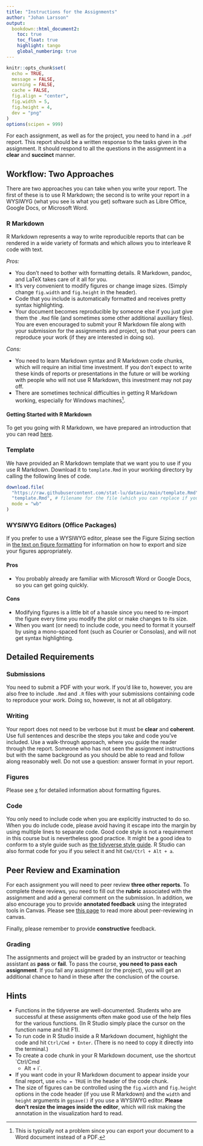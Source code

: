 ```yaml
---
title: "Instructions for the Assignments"
author: "Johan Larsson"
output:
  bookdown::html_document2:
    toc: true
    toc_float: true
    highlight: tango
    global_numbering: true
---
```


```r
knitr::opts_chunk$set(
  echo = TRUE,
  message = FALSE,
  warning = FALSE,
  cache = FALSE,
  fig.align = "center",
  fig.width = 5,
  fig.height = 4,
  dev = "png"
)
options(scipen = 999)
```

For each assignment, as well as for the project, you need to hand in a `.pdf`
report. This report should be a written response to the tasks given in the
assignment. It should respond to all the questions in the assignment in a
**clear** and **succinct** manner.

## Workflow: Two Approaches

There are two approaches you can take when you write your report. The first of
these is to use R Markdown; the second is to write your report in a WYSIWYG
(what you see is what you get) software such as Libre Office, Google Docs, or
Microsoft Word.

### R Markdown

R Markdown represents a way to write reproducible reports that can be rendered
in a wide variety of formats and which allows you to interleave R code with
text.

*Pros:*

* You don't need to bother with formatting details. R Markdown, pandoc, and
  LaTeX takes care of it all for you.
* It's very convenient to modify figures or change image sizes. (Simply
  change `fig.width` and `fig.height` in the header).
* Code that you include is automatically formatted and receives pretty
  syntax highlighting.
* Your document becomes reproducible by someone else if you just give them
  the `.Rmd` file (and sometimes some other additional auxiliary files). You
  are even encouraged to submit your R Markdown file along with your submission
  for the assignments and project, so that your peers can reproduce your work
  (if they are interested in doing so).

*Cons:*

* You need to learn Markdown syntax and R Markdown code chunks, which will
  require an initial time investment. If you don't expect
  to write these kinds of reports or presentations in the future or will be
  working with people who will not use R Markdown, this investment may not
  pay off.
* There are sometimes technical difficulties in getting R Markdown working,
  especially for Windows machines^[This is typically not a problem since you
  can export your document to a Word document instead of a PDF.].

#### Getting Started with R Markdown

To get you going with R Markdown, we have prepared an introduction that you can
read
[here](https://github.com/stat-lu/dataviz/raw/main/introduction-to-rmarkdown.pdf).

### Template

We have provided an R Markdown template that we want you to use if you use R
Markdown. Download it to `template.Rmd` in your working directory by calling
the following lines of code.

```r
download.file(
  "https://raw.githubusercontent.com/stat-lu/dataviz/main/template.Rmd",
  "template.Rmd", # filename for the file (which you can replace if you want)
  mode = "wb"
)
```

### WYSIWYG Editors (Office Packages)

If you prefer to use a WYSIWYG editor, please see the Figure Sizing section in
[the text on figure formatting]() for information on how to export and size
your figures appropriately.

#### Pros

* You probably already are familiar with Microsoft Word or Google Docs, so you
  can get going quickly.

#### Cons

* Modifying figures is a little bit of a hassle since you need to re-import the
  figure every time you modify the plot or make changes to its size.
* When you want (or need) to include code, you need to format it yourself by
  using a mono-spaced font (such as Courier or Consolas), and will not get
  syntax highlighting.

## Detailed Requirements

### Submissions

You need to submit a PDF with your work. If you'd like to, however, you are
also free to include `.Rmd` and `.R` files with your submissions containing
code to reproduce your work. Doing so, however, is not at all obligatory.

### Writing

Your report does not need to be verbose but it must be **clear** and
**coherent**. Use full sentences and describe the steps you take and code
you've included. Use a walk-through approach, where you guide the reader
through the report. Someone who has not seen the assignment instructions but
with the same background as you should be able to read and follow along
reasonably well. Do not use a question: answer format in your report.

### Figures

Please see [x]() for detailed information about formatting figures.

### Code

You only need to include code when you are explicitly instructed to do so. When
you do include code, please avoid having it escape into the margin by using
multiple lines to separate code. Good code style is not a requirement in this
course but is nevertheless good practice. It might be a good idea to conform to
a style guide such as [the tidyverse style
guide](https://style.tidyverse.org/). R Studio can also format code for you if
you select it and hit `Cmd/Ctrl + Alt + a`.

## Peer Review and Examination

For each assignment you will need to peer review **three other reports**. To
complete these reviews, you need to fill out the **rubric** associated with the
assignment and add a general comment on the submission. In addition, we also
encourage you to provide **annotated feedback** using the integrated tools in
Canvas. Please see [this
page](https://community.canvaslms.com/t5/Student-Guide/How-do-I-submit-a-peer-review-to-an-assignment/ta-p/293)
to read more about peer-reviewing in canvas.

Finally, please remember to provide **constructive** feedback.

### Grading

The assignments and project will be graded by an instructor or teaching
assistant as **pass** or **fail**. To pass the course, **you need to pass each
assignment**. If you fail any assignment (or the project), you will get an
additional chance to hand in these after the conclusion of the course.

## Hints

- Functions in the tidyverse are well-documented. Students who are successful
  at these assignments often make good use of the help files for the various
  functions. (In R Studio simply place the cursor on the function name and hit
  F1).
- To run code in R Studio inside a R Markdown document, highlight the code and
  hit `Ctrl/Cmd + Enter`. (There is no need to copy it directly into the
  terminal.)
- To create a code chunk in your R Markdown document, use the shortcut `Ctrl/Cmd
  + Alt + i`.
- If you want code in your R Markdown document to appear inside your final
  report, use `echo = TRUE` in the header of the code chunk.
- The size of figures can be controlled using the `fig.width` and `fig.height`
  options in the code header (if you use R Markdown) and the `width` and
  `height` arguments in `ggsave()` if you use a WYSIWYG editor. **Please don't
  resize the images inside the editor**, which will risk making the annotation
  in the visualization hard to read.
